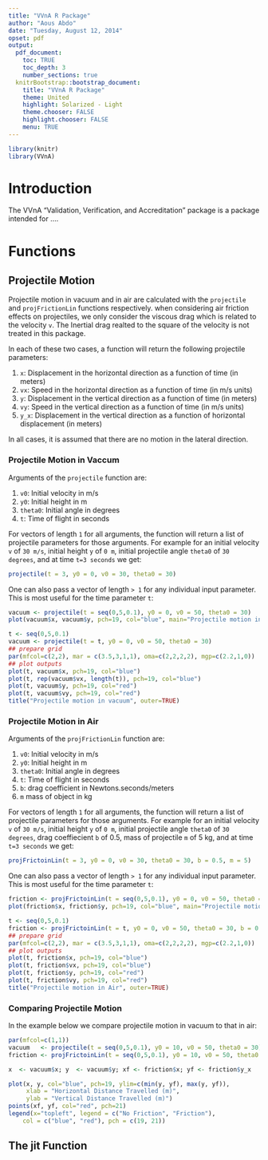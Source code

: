 ```yaml
---
title: "VVnA R Package"
author: "Aous Abdo"
date: "Tuesday, August 12, 2014"
opset: pdf
output:
  pdf_document:
    toc: TRUE
    toc_depth: 3
    number_sections: true
  knitrBootstrap::bootstrap_document:
    title: "VVnA R Package"
    theme: United
    highlight: Solarized - Light
    theme.chooser: FALSE
    highlight.chooser: FALSE
    menu: TRUE
---
```

```r
library(knitr)
library(VVnA)
```
# Introduction
 
The VVnA "Validation, Verification, and Accreditation" package is a package intended 
for ....

# Functions
## Projectile Motion
Projectile motion in vacuum and in air are calculated with the `projectile` and `projFrictionLin` functions respectively. when considering air friction effects on projectiles, we only consider the viscous drag which is related to the 
velocity `v`. The Inertial drag realted to the square of the velocity is not treated in this package. 

In each of these two cases, a function will return the following projectile parameters:  

1. `x`: Displacement in the horizontal direction as a function of time (in meters) 
2. `vx`: Speed in the horizontal direction as a function of time (in m/s units) 
3. `y`: Displacement in the vertical direction as a function of time (in meters) 
4. `vy`: Speed in the vertical direction as a function of time (in m/s units) 
5. `y_x`: Displacement in the vertical direction as a function of horizontal displacement (in meters) 

In all cases, it is assumed that there are no motion in the lateral direction.

### Projectile Motion in Vaccum  
Arguments of the `projectile` function are:  

1. `v0`: Initial velocity in m/s 
2. `y0`: Initial height in m 
3. `theta0`: Initial angle in degrees 
4. `t`: Time of flight in seconds 

For vectors of length `1` for all arguments, the function will return a list of
projectile parameters for those arguments. For example for an initial velocity `v` of
`30 m/s`, initial height `y` of `0 m`, initial projectile angle `theta0` of `30 degrees`, and 
at time `t=3 seconds` we get:


```r
projectile(t = 3, y0 = 0, v0 = 30, theta0 = 30)
```

One can also pass a vector of length `> 1` for any individual input parameter. This is 
most useful for the time parameter `t`:

```r
vacuum <- projectile(t = seq(0,5,0.1), y0 = 0, v0 = 50, theta0 = 30)
plot(vacuum$x, vacuum$y, pch=19, col="blue", main="Projectile motion in vacuum")
```


```r
t <- seq(0,5,0.1)
vacuum <- projectile(t = t, y0 = 0, v0 = 50, theta0 = 30)
## prepare grid
par(mfcol=c(2,2), mar = c(3.5,3,1,1), oma=c(2,2,2,2), mgp=c(2.2,1,0))
## plot outputs
plot(t, vacuum$x, pch=19, col="blue")
plot(t, rep(vacuum$vx, length(t)), pch=19, col="blue")
plot(t, vacuum$y, pch=19, col="red")
plot(t, vacuum$vy, pch=19, col="red")
title("Projectile motion in vacuum", outer=TRUE)
```


### Projectile Motion in Air  
Arguments of the `projFrictionLin` function are:  

1. `v0`: Initial velocity in m/s 
2. `y0`: Initial height in m 
3. `theta0`: Initial angle in degrees 
4. `t`: Time of flight in seconds
5. `b`: drag coefficient in Newtons.seconds/meters
6. `m` mass of object in kg

For vectors of length `1` for all arguments, the function will return a list of
projectile parameters for those arguments. For example for an initial velocity `v` of
`30 m/s`, initial height `y` of `0 m`, initial projectile angle `theta0` of `30 degrees`, 
drag coeffiecient `b` of 0.5, mass of projectile `m` of 5 kg,  and 
at time `t=3 seconds` we get:


```r
projFrictoinLin(t = 3, y0 = 0, v0 = 30, theta0 = 30, b = 0.5, m = 5)
```

One can also pass a vector of length `> 1` for any individual input parameter. This is 
most useful for the time parameter `t`:

```r
friction <- projFrictoinLin(t = seq(0,5,0.1), y0 = 0, v0 = 50, theta0 = 30, b = 0.5, m = 5)
plot(friction$x, friction$y, pch=19, col="blue", main="Projectile motion in Air")
```


```r
t <- seq(0,5,0.1)
friction <- projFrictoinLin(t = t, y0 = 0, v0 = 50, theta0 = 30, b = 0.5, m = 5)
## prepare grid
par(mfcol=c(2,2), mar = c(3.5,3,1,1), oma=c(2,2,2,2), mgp=c(2.2,1,0))
## plot outputs
plot(t, friction$x, pch=19, col="blue")
plot(t, friction$vx, pch=19, col="blue")
plot(t, friction$y, pch=19, col="red")
plot(t, friction$vy, pch=19, col="red")
title("Projectile motion in Air", outer=TRUE)
```


### Comparing Projectile Motion   

In the example below we compare projectile motion in vacuum to that in air:  


```r
par(mfcol=c(1,1))
vacuum   <- projectile(t = seq(0,5,0.1), y0 = 10, v0 = 50, theta0 = 30)
friction <- projFrictoinLin(t = seq(0,5,0.1), y0 = 10, v0 = 50, theta0 = 30, b = 0.5, m = 5)

x  <- vacuum$x; y  <- vacuum$y; xf <- friction$x; yf <- friction$y_x

plot(x, y, col="blue", pch=19, ylim=c(min(y, yf), max(y, yf)),
     xlab = "Horizontal Distance Travelled (m)",
     ylab = "Vertical Distance Travelled (m)")
points(xf, yf, col="red", pch=21)
legend(x="topleft", legend = c("No Friction", "Friction"),
    col = c("blue", "red"), pch = c(19, 21))
```

## The jit Function